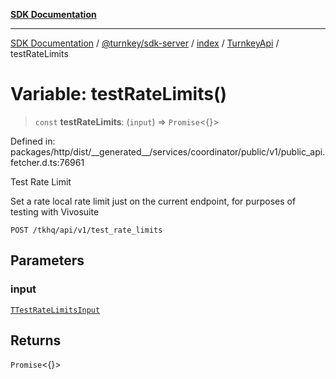 [**SDK Documentation**](../../../../../../README.mdx)

***

[SDK Documentation](../../../../../../packages.mdx) / [@turnkey/sdk-server](../../../../README.mdx) / [index](../../../README.mdx) / [TurnkeyApi](../README.mdx) / testRateLimits

# Variable: testRateLimits()

> `const` **testRateLimits**: (`input`) => `Promise`\<\{\}\>

Defined in: packages/http/dist/\_\_generated\_\_/services/coordinator/public/v1/public\_api.fetcher.d.ts:76961

Test Rate Limit

Set a rate local rate limit just on the current endpoint, for purposes of testing with Vivosuite

`POST /tkhq/api/v1/test_rate_limits`

## Parameters

### input

[`TTestRateLimitsInput`](../type-aliases/TTestRateLimitsInput.mdx)

## Returns

`Promise`\<\{\}\>
